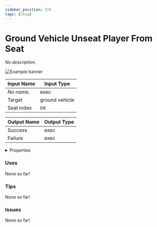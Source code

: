 ```yaml
---
sidebar_position: 239
tags: [Chip]
---
```


# Ground Vehicle Unseat Player From Seat

*No description.*



![Example banner](./assets/4bb12ec4-780e-4186-a597-36bdc5c67b43.svg)

| Input Name | Input Type |
|-----------|-----------|
| *No name.* | exec |
| Target | ground vehicle |
| Seat index | int |

| Output Name | Output Type |
|-----------|-----------|
| Success | exec |
| Failure | exec |


<details>
  <summary>Properties</summary>
  <div>
    <div>
    <table>
      <thead>
        <tr>
          <th>Is beta required?</th>
          <th>❌</th>
        </tr>
        <tr>
          <th>Is this chip a trolling risk?</th>
          <th>❌</th>
        </tr>
        <tr>
          <th>Chip UUID</th>
          <th>4bb12ec4-780e-4186-a597-36bdc5c67b43</th>
        </tr>
      </thead>
    </table>
    </div>
  </div>
</details>

### Uses

None so far!

### Tips

None so far!

### Issues

None so far!